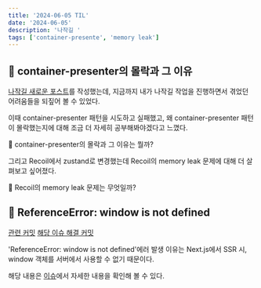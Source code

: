 ```yaml
---
title: '2024-06-05 TIL'
date: '2024-06-05'
description: '나작길 '
tags: ['container-presente', 'memory leak']
---
```


## 📌 container-presenter의 몰락과 그 이유
[나작길 새로운 포스트](https://github.com/najakgil/najakgil-tech/commit/283d0713f863125f632c7ef8a37de2e2d4e6335d)를 작성했는데, 
지금까지 내가 나작길 작업을 진행하면서 겪었던 어려움들을 되짚어 볼 수 있었다.   

이때 container-presenter 패턴을 시도하고 실패했고, 왜 container-presenter 패턴이 몰락했는지에 대해 조금 더 자세히 공부해봐야겠다고 느꼈다.

🤔 container-presenter의 몰락과 그 이유는 뭘까?

그리고 Recoil에서 zustand로 변경했는데 Recoil의 memory leak 문제에 대해 더 살펴보고 싶어졌다.

🤔 Recoil의 memory leak 문제는 무엇일까?

## 📌 ReferenceError: window is not defined
[관련 커밋](https://github.com/najakgil/najakgil-tech/commit/afce71d25c3cc140656f264d1e64cfc4440efb8a)
[해당 이슈 해결 커밋](https://github.com/najakgil/najakgil-tech/commit/2aac18fdabd289c607af80fa97a9c297d5a95fac)

'ReferenceError: window is not defined'에러 발생 이유는
Next.js에서 SSR 시, window 객체를 서버에서 사용할 수 없기 때문이다.

해당 내용은 [이슈](https://github.com/najakgil/najakgil-tech/issues/3)에서 자세한 내용을 확인해 볼 수 있다.